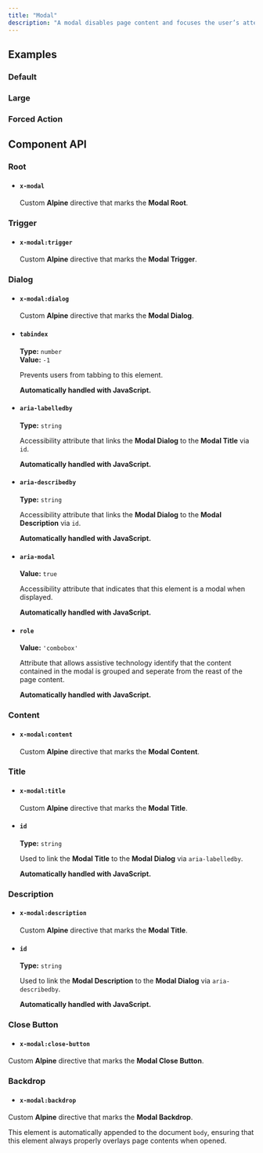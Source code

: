 ```yaml
---
title: "Modal"
description: "A modal disables page content and focuses the user’s attention on a single task or message."
---
```


## Examples

### Default

<ComponentPreview title="Modal Default" component="modal" variant="modal" />

### Large

<ComponentPreview title="Modal Large" component="modal" variant="modal-large" />

### Forced Action

<ComponentPreview title="Modal Forced Action" component="modal" variant="modal-forced-action" />

## Component API

### Root

<ContentList>

  - #### `x-modal`
    
    Custom **Alpine** directive that marks the **Modal Root**.

</ContentList>

### Trigger

<ContentList>

  - #### `x-modal:trigger`
    
    Custom **Alpine** directive that marks the **Modal Trigger**.

</ContentList>

### Dialog

<ContentList>

  - #### `x-modal:dialog`
    
    Custom **Alpine** directive that marks the **Modal Dialog**.

  - #### `tabindex`

    **Type:** `number`<br/>**Value:** `-1`

    Prevents users from tabbing to this element.

    **Automatically handled with JavaScript.**

  - #### `aria-labelledby`

    **Type:** `string`

    Accessibility attribute that links the **Modal Dialog** to the **Modal Title** via `id`. 

    **Automatically handled with JavaScript.**

  - #### `aria-describedby`

    **Type:** `string`

    Accessibility attribute that links the **Modal Dialog** to the **Modal Description** via `id`.

    **Automatically handled with JavaScript.**

  - #### `aria-modal`

    **Value:** `true`

    Accessibility attribute that indicates that this element is a modal when displayed.

    **Automatically handled with JavaScript.**

  - #### `role`

    **Value:** `'combobox'`

    Attribute that allows assistive technology identify that the content contained in the modal is grouped and seperate from the reast of the page content.

    **Automatically handled with JavaScript.**

</ContentList>

### Content

<ContentList>

  - #### `x-modal:content`
    
    Custom **Alpine** directive that marks the **Modal Content**.

</ContentList>

### Title

<ContentList>

  - #### `x-modal:title`
    
    Custom **Alpine** directive that marks the **Modal Title**.

  - #### `id`

    **Type:** `string`

    Used to link the **Modal Title** to the **Modal Dialog** via `aria-labelledby`.
    
    **Automatically handled with JavaScript.**

</ContentList>

### Description

<ContentList>

  - #### `x-modal:description`
    
    Custom **Alpine** directive that marks the **Modal Title**.

  - #### `id`

    **Type:** `string`

    Used to link the **Modal Description** to the **Modal Dialog** via `aria-describedby`. 

    **Automatically handled with JavaScript.**

</ContentList>

### Close Button

<ContentList>

  - #### `x-modal:close-button`
    
  Custom **Alpine** directive that marks the **Modal Close Button**.

</ContentList>

### Backdrop

<ContentList>

  - #### `x-modal:backdrop`
    
  Custom **Alpine** directive that marks the **Modal Backdrop**.

  This element is automatically appended to the document `body`, ensuring that this element always properly overlays page contents when opened.

</ContentList>
